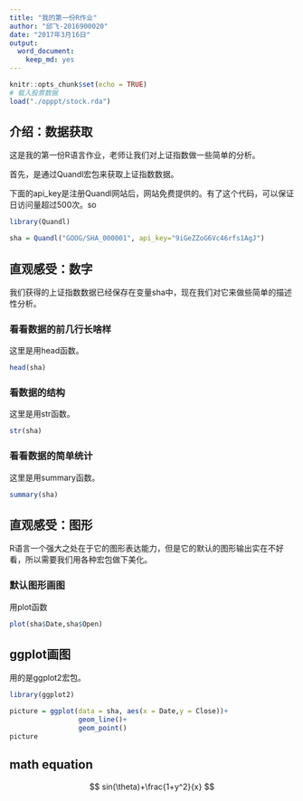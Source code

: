 ```yaml
---
title: "我的第一份R作业"
author: "邱飞-2016900020"
date: "2017年3月16日"
output: 
  word_document: 
    keep_md: yes
---
```


```r
knitr::opts_chunk$set(echo = TRUE)
# 载入股票数据
load("./opppt/stock.rda")
```

## 介绍：数据获取

这是我的第一份R语言作业，老师让我们对上证指数做一些简单的分析。

首先，是通过Quandl宏包来获取上证指数数据。

下面的api_key是注册Quandl网站后，网站免费提供的。有了这个代码，可以保证日访问量超过500次。so

```r

library(Quandl)

sha = Quandl("GOOG/SHA_000001", api_key="9iGeZZoG6Vc46rfs1AgJ")

```


## 直观感受：数字

我们获得的上证指数数据已经保存在变量sha中，现在我们对它来做些简单的描述性分析。

### 看看数据的前几行长啥样

这里是用head函数。

```r
head(sha)
```

### 看数据的结构

这里是用str函数。

```r
str(sha)
```

### 看看数据的简单统计

 这里是用summary函数。
 
 
```r
summary(sha)
```


## 直观感受：图形

R语言一个强大之处在于它的图形表达能力，但是它的默认的图形输出实在不好看，所以需要我们用各种宏包做下美化。

### 默认图形画图
用plot函数

```r
plot(sha$Date,sha$Open)
```

## ggplot画图

用的是ggplot2宏包。

```r
library(ggplot2)

picture = ggplot(data = sha, aes(x = Date,y = Close))+
                 geom_line()+
                 geom_point()
picture

```

## math equation

$$ sin(\theta)+\frac{1+y^2}{x} $$
